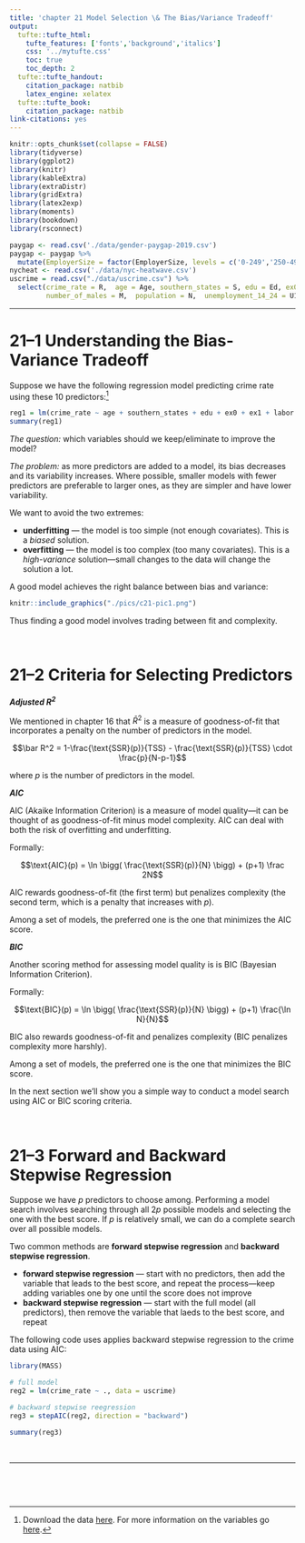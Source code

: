 ```yaml
---
title: 'chapter 21 Model Selection \& The Bias/Variance Tradeoff'
output:
  tufte::tufte_html:
    tufte_features: ['fonts','background','italics']
    css: '../mytufte.css'
    toc: true
    toc_depth: 2
  tufte::tufte_handout:
    citation_package: natbib
    latex_engine: xelatex
  tufte::tufte_book:
    citation_package: natbib
link-citations: yes
---
```


```r
knitr::opts_chunk$set(collapse = FALSE)
library(tidyverse)
library(ggplot2)
library(knitr)
library(kableExtra)
library(extraDistr)
library(gridExtra)
library(latex2exp)
library(moments)
library(bookdown)
library(rsconnect)
```

```r
paygap <- read.csv('./data/gender-paygap-2019.csv')
paygap <- paygap %>%
  mutate(EmployerSize = factor(EmployerSize, levels = c('0-249','250-499','500-999','1000-4999','5000-19999','20000+')))
nycheat <- read.csv('./data/nyc-heatwave.csv')
uscrime = read.csv("./data/uscrime.csv") %>%
  select(crime_rate = R,  age = Age, southern_states = S, edu = Ed, ex0  = Ex0, ex1 = Ex1, labor = LF, 
         number_of_males = M,  population = N,  unemployment_14_24 = U1, unemployment_35_39 = U2, wealth = W)
```

\newcommand{\E}{\text{E}}
\newcommand{\Var}{\text{Var}}
\newcommand{\SD}{\text{SD}}
\newcommand{\SE}{\text{SE}}
\newcommand{\Cov}{\text{Cov}}
\newcommand{\Cor}{\text{Cor}}
\renewcommand{\P}{\text{P}}
\newcommand{\pd}[2]{\frac{\partial #1}{\partial #2}}
\newcommand{\sumin}{\sum_i^n}
\newcommand{\Bias}{\text{Bias}}

---

# 21--1 Understanding the Bias-Variance Tradeoff

Suppose we have the following regression model predicting crime rate using these 10 predictors:^[Download the data <a href="./data/uscrime.csv" download>here</a>. For more information on the variables go <a href="https://www.openml.org/d/1089">here</a>.]

```r
reg1 = lm(crime_rate ~ age + southern_states + edu + ex0 + ex1 + labor + number_of_males + population + unemployment_14_24 + unemployment_35_39 + wealth, data = uscrime)
summary(reg1)
```

*The question:* which variables should we keep/eliminate to improve the model?   

*The problem:* as more predictors are added to a model, its bias decreases and its variability increases. Where possible, smaller models with fewer predictors are preferable to larger ones, as they are simpler and have lower variability.    

We want to avoid the two extremes:

- **underfitting** --- the model is too simple  (not enough covariates). This is a *biased* solution. 
- **overfitting** --- the model is too complex (too many covariates). This is a *high-variance* solution---small changes to the data will change the solution a lot.  

A good model achieves the right balance between bias and variance: 

```r
knitr::include_graphics("./pics/c21-pic1.png")
```

Thus finding a good model involves trading between fit and complexity.  



\ 

# 21--2 Criteria for Selecting Predictors

__*Adjusted $R^2$*__

We mentioned in chapter 16 that $\bar R^2$ is a measure of goodness-of-fit that incorporates a penalty on the number of predictors in the model. 

$$\bar R^2 = 1-\frac{\text{SSR}(p)}{TSS} - \frac{\text{SSR}(p)}{TSS} \cdot \frac{p}{N-p-1}$$

where $p$ is the number of predictors in the model. 

__*AIC*__

AIC (Akaike Information Criterion) is a measure of model quality---it can be thought of as goodness-of-fit minus  model complexity. AIC can deal with both the risk of overfitting and underfitting.  

Formally:

$$\text{AIC}(p) = \ln \bigg( \frac{\text{SSR}(p)}{N} \bigg) + (p+1) \frac 2N$$

AIC rewards goodness-of-fit (the first term) but penalizes complexity (the second term, which is a penalty that increases with $p$).  

Among a set of models, the preferred one is the one that minimizes the AIC score. 

__*BIC*__

Another scoring method for assessing model quality is is BIC (Bayesian Information Criterion).  

Formally:


$$\text{BIC}(p) = \ln \bigg( \frac{\text{SSR}(p)}{N} \bigg) + (p+1) \frac{\ln  N}{N}$$

BIC also rewards goodness-of-fit and penalizes complexity (BIC penalizes complexity more harshly).  

Among a set of models, the preferred one is the one that minimizes the BIC score.  

In the next section we'll show you a simple way to conduct a model search using AIC or BIC scoring criteria.  




\ 

# 21--3 Forward and Backward Stepwise Regression 

Suppose we have $p$ predictors to choose among. Performing a model search involves searching through all 2$p$ possible models and selecting the one with the best score. If $p$ is relatively small, we can do a complete search over all possible models.  

Two common methods are **forward stepwise regression** and **backward stepwise regression**.  

- **forward stepwise regression** --- start with no predictors, then add the variable that leads to the best score, and repeat the process---keep adding variables one by one until the score does not improve
- **backward stepwise regression** --- start with the full model (all predictors), then remove the variable that laeds to the best score, and repeat  

The following code uses applies backward stepwise regression to the crime data using AIC: 

```r
library(MASS)

# full model
reg2 = lm(crime_rate ~ ., data = uscrime)

# backward stepwise reegression
reg3 = stepAIC(reg2, direction = "backward")

summary(reg3)
```


\ 

---

\ 

\ 

